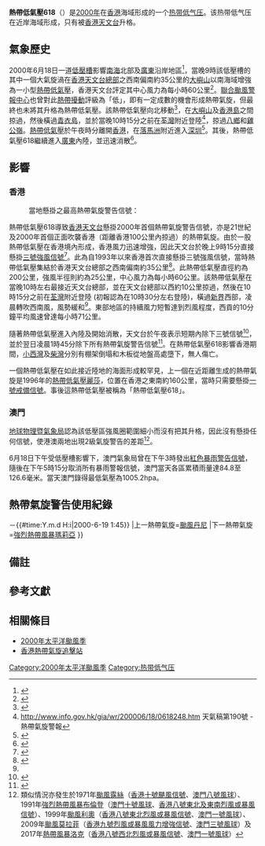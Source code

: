 {{NoteTA
|G1=Weather
|G2=TyphoonOld
|T=zh:熱帶低氣壓618; zh-cn:热带低压618; zh-hk:熱帶低氣壓618; zh-tw:熱帶性低氣壓618; zh-mo:熱帶低氣壓618
}}
{{颱風基礎資訊
|颱風名稱 = 熱帶低氣壓618
|外文名稱 = Tropical Depression 618
|外文語言 = 英語
|十分鐘平均風速HKO = 60
|代表圖像 = HKTD 18 jun 2000 1529Z.jpg
|代表圖像名稱 =
|形成日期 = 2000年6月18日
|消散日期 = 2000年6月19日
|最低氣壓 = 1000
|瞬間最大陣風 = 85
|財產損失 = 
|死傷人數 = 
|影響地區 = 香港、中國大陸（廣東)、澳門
|備註 = 
|颱風路徑圖 = HKTD 2000 track.png
|風季年份 = 2000
|風季位置 = 太平洋
}}
'''熱帶低氣壓618'''（{{lang-en|'''Tropical Depression 618'''}}）是[[2000年太平洋颱風季|2000年]]在[[香港|香港]]海域形成的一个[[热带低气压|热带低气压]]。该热带低气压在近岸海域形成，只有被[[香港天文台|香港天文台]]升格。

==氣象歷史==
2000年6月18日一道[[低壓槽|低壓槽]]影響[[南海|南海]]北部及[[廣東|廣東]]沿岸地區<ref>{{Cite web |url=http://www.info.gov.hk/gia/wr/200006/18/0618017.htm |title=天 氣 稿 第 013 號 - 本港天氣預報 |access-date=2007-12-16 |archive-date=2020-11-27 |archive-url=https://web.archive.org/web/20201127214646/https://www.info.gov.hk/gia/wr/200006/18/0618017.htm |dead-url=no }}</ref>，當晚9時該低壓槽的其中一個大氣旋渦在[[香港天文台總部|香港天文台總部]]之西南偏南約35公里的[[大嶼山|大嶼山]]以南海域增強為一小型[[熱帶低氣壓|熱帶低氣壓]]，香港天文台評定其中心風力為每小時60公里<ref>{{cite web|url=http://www.hko.gov.hk/publica/tc/tc2000.pdf|title=2000年熱帶氣旋年刊|author=香港天文台|date=2001年4月|quote=中心風力每小時60公里|access-date=2015-04-15|archive-date=2013-09-30|archive-url=https://web.archive.org/web/20130930200736/http://www.hko.gov.hk/publica/tc/tc2000.pdf|dead-url=yes}}</ref>。[[聯合颱風警報中心|聯合颱風警報中心]]也曾對此[[熱帶擾動|熱帶擾動]]評級為「低」，即有一定成數的機會形成熱帶氣旋，但最終也未將其升格為熱帶低氣壓。該熱帶低氣壓向北移動<ref>{{Cite web |url=http://www.info.gov.hk/gia/wr/200006/18/0618231.htm |title=香港天文台在六月十八日下午九時三十分發出之華南海域天氣報告 |access-date=2007-12-16 |archive-date=2020-11-28 |archive-url=https://web.archive.org/web/20201128104439/https://www.info.gov.hk/gia/wr/200006/18/0618231.htm |dead-url=no }}</ref>，在[[大嶼山|大嶼山]]及[[香港島|香港島]]之間掠過，然後橫過[[青衣島|青衣島]]，並於當晚10時15分之前在[[荃灣|荃灣]]附近登陸<ref name="info.gov.hk">http://www.info.gov.hk/gia/wr/200006/18/0618248.htm {{Wayback|url=http://www.info.gov.hk/gia/wr/200006/18/0618248.htm |date=20080628152646 }} 天氣稿第190號 - 熱帶氣旋警報</ref>，掠過[[八鄉|八鄉]]和[[雞公嶺|雞公嶺]]。[[熱帶低氣壓|熱帶低氣壓]]於午夜時分離開[[香港|香港]]，在[[落馬洲|落馬洲]]附近進入[[深圳|深圳]]<ref>{{Cite web |url=http://www.info.gov.hk/gia/wr/200006/18/0618260.htm |title=天氣稿第200號 - 熱帶氣旋警報 |access-date=2007-12-16 |archive-date=2020-11-28 |archive-url=https://web.archive.org/web/20201128000703/https://www.info.gov.hk/gia/wr/200006/18/0618260.htm |dead-url=no }}</ref>。其後，熱帶低氣壓618繼續進入[[廣東|廣東]]內陸，並迅速消散<ref>{{Cite web |url=http://www.info.gov.hk/gia/wr/200006/19/0619023.htm |title=天 氣 稿 第 023 號 - 除下熱帶氣旋訊號 |access-date=2007-12-16 |archive-date=2019-06-23 |archive-url=https://web.archive.org/web/20190623165029/https://www.info.gov.hk/gia/wr/200006/19/0619023.htm |dead-url=no }}</ref>。

==影響==
===香港===
{{HKTY Wind|10mins|長洲=54|赤鱲角=31|西貢=71|啟德=|青衣=|流浮山=39|打鼓嶺=25|沙田=29|Remark=此圖假設熱帶低氣壓618襲港時，天文台已引入8個指定自動氣象站作指標。}}
{{HKTY Wind|hour|長洲=34|赤鱲角=30|西貢=59|啟德=55|青衣=34|流浮山=36|打鼓嶺=20|沙田=23|Remark=此圖假設熱帶低氣壓618襲港時，天文台已引入8個指定自動氣象站作指標。}}
:當地懸掛之最高熱帶氣旋警告信號：{{HKTY|3}}
熱帶低氣壓618導致[[香港天文台|香港天文台]]懸掛2000年首個熱帶氣旋警告信號，亦是21世紀及2000年首個正面吹襲香港（距離香港100公里內掠過）的熱帶氣旋。由於一股熱帶低氣壓在香港境內形成，香港風力迅速增強，因此天文台於晚上9時15分直接懸掛[[三號強風信號|三號強風信號]]<ref>{{cite web|author=香港天文台|title=天氣稿第164號－懸掛／除下熱帶氣旋警告信號|url=http://www.info.gov.hk/gia/wr/200006/18/0618216.htm|date=2000年6月18日|5=|access-date=2018年2月20日|archive-date=2020年11月28日|archive-url=https://web.archive.org/web/20201128001030/https://www.info.gov.hk/gia/wr/200006/18/0618216.htm|dead-url=no}}</ref>。此為自1993年以來香港首次直接懸掛三號強風信號，當時熱帶低氣壓集結於香港天文台總部之西南偏南約35公里<ref>{{cite web|author=香港天文台|title=天氣稿第165號－熱帶氣旋警報|url=http://www.info.gov.hk/gia/wr/200006/18/0618217.htm|date=2000年6月18日|5=|access-date=2007年12月21日|archive-url=https://web.archive.org/web/20080628152605/http://www.info.gov.hk/gia/wr/200006/18/0618217.htm|archive-date=2008年6月28日|dead-url=yes}}</ref>。此熱帶低氣壓直徑約為200公里，強風半徑則約為25公里，中心風力為每小時60公里。該熱帶低氣壓在當晚10時左右最接近天文台總部，並在天文台總部以西約10公里掠過，然後在10時15分之前在[[荃灣|荃灣]]附近登陸 (初報認為在10時30分左右登陸)，橫過[[新界|新界]]西部，凌晨轉吹西南風，風勢緩和<ref name="info.gov.hk"/>。東部地區的持續風力短暫達到烈風程度，西貢的10分鐘平均風速曾達每小時71公里。

隨著熱帶低氣壓進入內陸及開始消散，天文台於午夜表示短期內除下三號信號<ref>{{Cite web |url=http://www.info.gov.hk/gia/wr/200006/19/0619008.htm |title=天 氣 稿 第 010 號 - 每小時溫度濕度報告 |access-date=2007-12-21 |archive-url=https://web.archive.org/web/20081201092224/http://www.info.gov.hk/gia/wr/200006/19/0619008.htm |archive-date=2008-12-01 |dead-url=yes }}</ref>，並於翌日凌晨1時45分除下所有熱帶氣旋警告信號<ref>{{cite web|author=香港天文台|title=天氣稿第23號－除下熱帶氣旋訊號|url=http://www.info.gov.hk/gia/wr/200006/19/0619023.htm|date=2000年6月19日|5=|access-date=2007年12月16日|archive-date=2019年6月23日|archive-url=https://web.archive.org/web/20190623165029/https://www.info.gov.hk/gia/wr/200006/19/0619023.htm|dead-url=no}}</ref>。在熱帶低氣壓618影響香港期間，[[小西灣|小西灣]]及[[柴灣|柴灣]]分別有棚架倒塌和木板從地盤高處墮下，無人傷亡。

一個熱帶低氣壓在如此接近陸地的海面形成較罕見，上一個在近距離生成的熱帶氣旋是1996年的[[熱帶風暴麗莎|熱帶低氣壓麗莎]]，位置在香港之東南約160公里，當時只需要懸掛[[一號戒備信號|一號戒備信號]]。事後這熱帶低氣壓被稱為「熱帶低氣壓618」。

===澳門===
[[地球物理暨氣象局|地球物理暨氣象局]]認為該低壓區強風圈範圍細小而沒有把其升格，因此沒有懸掛任何信號，使港澳兩地出現2級氣旋警告的差距<ref>類似情況亦發生於1971年[[颱風露絲|颱風露絲]]（[[香港|香港]][[十號颶風信號|十號颶風信號]]、[[澳門|澳門]][[八號風球_(澳門)|八號風球]]）、1991年[[強烈熱帶風暴布倫登_(1991年)|強烈熱帶風暴布倫登]]（[[澳門|澳門]][[十號風球_(澳門)|十號風球]]、[[香港|香港]][[八號烈風或暴風信號|八號東北及東南烈風或暴風信號]]）、1999年[[颱風利奧|颱風利奧]]（[[香港|香港]][[八號東北烈風或暴風信號|八號東北烈風或暴風信號]]、[[澳門|澳門]][[一號風球_(澳門)|一號風球]]）、2009年[[颱風莫拉菲_(2009年)|颱風莫拉菲]]（[[香港|香港]][[九號烈風或暴風風力增強信號|九號烈風或暴風風力增強信號]]、[[澳門|澳門]][[三號風球_(澳門)|三號風球]]）及2017年[[熱帶風暴洛克_(2017年)|熱帶風暴洛克]]（[[香港|香港]][[八號西北烈風或暴風信號|八號西北烈風或暴風信號]]、[[澳門|澳門]][[一號風球_(澳門)|一號風球]]）</ref>。

6月18日下午受低壓槽影響下，澳門氣象局曾在下午3時發出[[澳門暴雨警告信號|紅色暴雨警告信號]]，隨後在下午5時15分取消所有暴雨警報信號，澳門當天各區累積雨量達84.8至126.6毫米。當天澳門錄得最低氣壓為1005.2hpa。

==熱帶氣旋警告使用紀錄==
{{熱帶氣旋警告使用紀錄
|氣象台=[[香港天文台|香港天文台]]
|警告系統=[[香港熱帶氣旋警告信號|熱帶氣旋警告信號]]
|熱帶氣旋警告={{HKTY|3}}
|使用時間={{#time:Y.m.d H:i|2000-6-18 21:15}}－{{#time:Y.m.d H:i|2000-6-19 1:45}}
|上一熱帶氣旋=[[颱風丹尼_(1999年)|颱風丹尼]]
|下一熱帶氣旋=[[熱帶風暴瑪莉亞_(2000年)|強烈熱帶風暴瑪莉亞]]
}}
{{start box}}
{{s-before|[[颱風丹恩_(1999年)|颱風丹恩]]}}
{{s-title|影響香港的熱帶氣旋}}
{{s-after|[[颱風啟德_(2000年)|颱風啟德]]}}
{{end box}}

==備註==
{{noteFoot}}

==參考文獻==
{{reflist|2}}

==相關條目==
{{Commons category|Tropical Depression618 (2000)}}
*[[2000年太平洋颱風季|2000年太平洋颱風季]]
*[http://hkcoc.weather.com.hk/record/618td.htm 香港熱帶氣旋追擊站] {{Wayback|url=http://hkcoc.weather.com.hk/record/618td.htm |date=20160304132641 }}

{{2000 Pacific typhoon season buttons}}

[[Category:2000年太平洋颱風季|Category:2000年太平洋颱風季]]
[[Category:热带低气压|Category:热带低气压]]